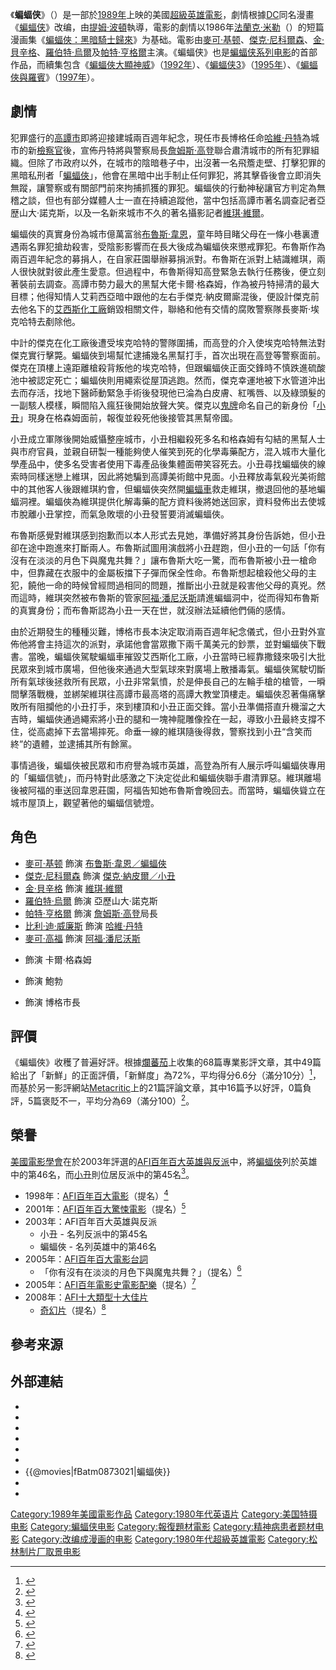 {{noteTA
|G1=Show
|G2=Movie
|1=zh-hans:维恩;zh-hant:韋恩;
}}
{{Infobox Film|
| name = 蝙蝠侠
| original_name = {{lang|en|''Batman''}}
| image = Batman ver2.jpg
| writer = {{link-en|山姆·哈姆|Sam Hamm}}<br />[[鲍勃·凯恩|鲍勃·凯恩]]
| story = 山姆·哈姆
| starring = [[麥可·基顿|麥可·基顿]]<br />[[金·貝辛格|金·貝辛格]]<br />[[傑克·尼科爾森|傑克·尼科爾森]]<br />[[羅伯特·烏爾|羅伯特·烏爾]]<br />[[帕特·亨格爾|帕特·亨格爾]]<br />[[比利·迪·威廉斯|比利·迪·威廉斯]]<br />[[麥可·高福|麥可·高福]]<br />{{link-en|傑克·帕蘭斯|Jack Palance}}
| director = [[蒂姆·伯顿|蒂姆·伯顿]]
| producer = {{link-en|彼得·古柏|Peter Guber}}<br />{{link-en|喬恩·彼得斯|Jon Peters}}
| distributor = [[华纳兄弟影业|华纳兄弟影业]]
| released = {{Film date|1989|6|23|美國}}
| runtime = 126分钟
| country = {{USA}}
| music = [[丹尼·葉夫曼|丹尼·葉夫曼]]
| cinematography = {{link-en|羅傑·普拉特|Roger Pratt (cinematographer)}}
| editing = {{link-en|雷·洛夫喬伊|Ray Lovejoy}}
| language = 英语
| budget = $3500萬美元<ref name=BoxOfficeMojo/>
| gross = $4.11億美元<ref name=BoxOfficeMojo>{{cite web|title=Batman (1989)|url=http://www.boxofficemojo.com/movies/?id=batman.htm|publisher=[[Box_Office_Mojo|Box Office Mojo]]|accessdate=2013-05-12|archive-date=2007-05-13|archive-url=https://web.archive.org/web/20070513103130/http://www.boxofficemojo.com/movies/?id=batman.htm|dead-url=no}}</ref>
| followed_by = 《[[蝙蝠侠归来|蝙蝠侠归来]]》
}}
《'''蝙蝠侠'''》（{{lang-en|''Batman''}}）是一部於[[1989年電影|1989年]]上映的美國[[超級英雄電影|超級英雄電影]]，劇情根據[[DC漫畫|DC]]同名漫畫《[[蝙蝠侠|蝙蝠侠]]》改编，由[[提姆·波頓|提姆·波頓]]執導，電影的劇情以1986年[[法蘭克·米勒|法蘭克·米勒]]（{{lang|en|Frank Miller}}）的短篇漫画集《[[蝙蝠俠：黑暗騎士歸來|蝙蝠俠：黑暗騎士歸來]]》为基础。電影由[[麥可·基顿|麥可·基顿]]、[[傑克·尼科爾森|傑克·尼科爾森]]、[[金·貝辛格|金·貝辛格]]、[[羅伯特·烏爾|羅伯特·烏爾]]及[[帕特·亨格爾|帕特·亨格爾]]主演。《蝙蝠侠》也是[[蝙蝠侠系列电影|蝙蝠侠系列电影]]的首部作品，而續集包含《[[蝙蝠俠大顯神威|蝙蝠俠大顯神威]]》（[[1992年電影|1992年]]）、《[[蝙蝠侠3|蝙蝠侠3]]》（[[1995年電影|1995年]]）、《[[蝙蝠侠与罗宾_(电影)|蝙蝠俠與羅賓]]》（[[1997年電影|1997年]]）。

== 劇情 ==
犯罪盛行的[[高譚市|高譚市]]即將迎接建城兩百週年紀念，現任市長博格任命[[雙面人|哈維·丹特]]為城市的新[[檢察官|檢察官]]後，宣佈丹特將與警察局長[[詹姆斯·高登_(漫畫)|詹姆斯·高登]]聯合肅清城市的所有犯罪組織。但除了市政府以外，在城市的陰暗巷子中，出沒著一名飛簷走壁、打擊犯罪的黑暗私刑者「[[蝙蝠俠|蝙蝠俠]]」，他會在黑暗中出手制止任何罪犯，將其擊昏後會立即消失無蹤，讓警察或有關部門前來拘捕抓獲的罪犯。蝙蝠俠的行動神秘讓官方判定為無稽之談，但也有部分媒體人士一直在持續追蹤他，當中包括高譚市著名調查記者亞歴山大·諾克斯，以及一名新來城市不久的著名攝影記者[[維琪·維爾|維琪·維爾]]。

蝙蝠俠的真實身份為城市億萬富翁[[蝙蝠俠|布魯斯·韋恩]]，童年時目睹父母在一條小巷裏遭遇兩名罪犯搶劫殺害，受陰影影響而在長大後成為蝙蝠俠來懲戒罪犯。布魯斯作為兩百週年紀念的募捐人，在自家莊園舉辦募捐派對。布魯斯在派對上結識維琪，兩人很快就對彼此產生愛意。但過程中，布魯斯得知高登緊急去執行任務後，便立刻著裝前去調查。高譚市勢力最大的黑幫大佬卡爾·格森姆，作為被丹特掃清的最大目標；他得知情人艾莉西亞暗中跟他的左右手傑克·納皮爾廝混後，便設計傑克前去他名下的[[艾斯化工廠|艾西斯化工廠]]銷毀相關文件，聯絡和他有交情的腐敗警察隊長麥斯·埃克哈特去剷除他。

中計的傑克在化工廠後遭受埃克哈特的警隊圍捕，而高登的介入使埃克哈特無法對傑克實行擊斃。蝙蝠俠到場幫忙逮捕幾名黑幫打手，首次出現在高登等警察面前。傑克在頂樓上遠距離槍殺背叛他的埃克哈特，但跟蝙蝠俠正面交鋒時不慎跌進硫酸池中被認定死亡；蝙蝠俠則用繩索從屋頂逃跑。然而，傑克幸運地被下水管道沖出去而存活，找地下醫師動緊急手術後發現他已淪為白皮膚、紅嘴唇、以及綠頭髮的一副駭人模樣，瞬間陷入瘋狂後開始放聲大笑。傑克以[[鬼牌|鬼牌]]命名自己的新身份「[[小丑_(漫畫)|小丑]]」現身在格森姆面前，報復並殺死他後接管其黑幫帝國。

小丑成立軍隊後開始威懾整座城市，小丑相繼殺死多名和格森姆有勾結的黑幫人士與市府官員，並親自研製一種能夠使人催笑到死的化學毒藥配方，混入城市大量化學產品中，使多名受害者使用下毒產品後集體面帶笑容死去。小丑尋找蝙蝠俠的線索時同樣迷戀上維琪，因此將她騙到高譚美術館中見面。小丑釋放毒氣殺光美術館中的其他客人後跟維琪約會，但蝙蝠俠突然開[[蝙蝠車|蝙蝠車]]救走維琪，撤退回他的基地蝙蝠洞裡。蝙蝠俠為維琪提供化解毒藥的配方資料後將她送回家，資料發佈出去使城市脫離小丑掌控，而氣急敗壞的小丑發誓要消滅蝙蝠俠。

布魯斯感覺對維琪感到抱歉而以本人形式去見她，準備好將其身份告訴她，但小丑卻在途中跑進來打斷兩人。布魯斯試圖用演戲將小丑趕跑，但小丑的一句話「你有沒有在淡淡的月色下與魔鬼共舞？」讓布魯斯大吃一驚，而布魯斯被小丑一槍命中，但靠藏在衣服中的金屬板擋下子彈而保全性命。布魯斯想起槍殺他父母的主犯，饒他一命的時候曾經問過相同的問題，推斷出小丑就是殺害他父母的真兇。然而這時，維琪突然被布魯斯的管家[[阿福·潘尼沃斯|阿福·潘尼沃斯]]請進蝙蝠洞中，從而得知布魯斯的真實身份；而布魯斯認為小丑一天在世，就沒辦法延續他們倆的感情。

由於近期發生的種種災難，博格市長本決定取消兩百週年紀念儀式，但小丑對外宣佈他將會主持這次的派對，承諾他會當眾撒下兩千萬美元的鈔票，並對蝙蝠俠下戰書。當晚，蝙蝠俠駕駛蝙蝠車摧毀艾西斯化工廠，小丑當時已經靠撒錢來吸引大批民眾來到城市廣場，但他後來通過大型氣球來對廣場上散播毒氣。蝙蝠俠駕駛{{link-en|蝙蝠戰機|Batplane}}切斷所有氣球後拯救所有民眾，小丑非常氣憤，於是伸長自己的左輪手槍的槍管，一𣊬間擊落戰機，並綁架維琪往高譚市最高塔的高譚大教堂頂樓走。蝙蝠俠忍著傷痛擊敗所有阻攔他的小丑打手，來到樓頂和小丑正面交鋒。當小丑準備搭直升機溜之大吉時，蝙蝠俠通過繩索將小丑的腿和一塊神龍雕像拴在一起，導致小丑最終支撐不住，從高處掉下去當場摔死。命垂一線的維琪隨後得救，警察找到小丑“含笑而終”的遺體，並逮捕其所有餘黨。

事情過後，蝙蝠俠被民眾和市府譽為城市英雄，高登為所有人展示呼叫蝙蝠俠專用的「蝙蝠信號」，而丹特對此感激之下決定從此和蝙蝠俠聯手肅清罪惡。維琪離場後被阿福的車送回韋恩莊園，阿福告知她布魯斯會晚回去。而當時，蝙蝠俠聳立在城市屋頂上，觀望著他的蝙蝠信號燈。

== 角色 ==
*[[麥可·基顿|麥可·基顿]] 飾演 [[蝙蝠俠|布鲁斯·韋恩／蝙蝠俠]]
*[[傑克·尼科爾森|傑克·尼科爾森]] 飾演 [[小丑_(漫畫)|傑克·納皮爾／小丑]]
*[[金·貝辛格|金·貝辛格]] 飾演 [[維琪·維爾|維琪·維爾]]
*[[羅伯特·烏爾|羅伯特·烏爾]] 飾演 亞歷山大·諾克斯
*[[帕特·亨格爾|帕特·亨格爾]] 飾演 [[詹姆斯·高登_(漫畫)|詹姆斯·高登]]局長
*[[比利·迪·威廉斯|比利·迪·威廉斯]] 飾演 [[雙面人|哈維·丹特]]
*[[麥可·高福|麥可·高福]] 飾演 [[阿福·潘尼沃斯|阿福·潘尼沃斯]]
*{{link-en|傑克·帕蘭斯|Jack Palance}} 飾演 卡爾·格森姆
*{{link-en|崔西·沃特|Tracey Walter}} 飾演 鮑勃
*{{link-en|李·華萊斯 (演員)|Lee Wallace (actor)|李·華萊斯}} 飾演 博格市長

== 評價 ==
《蝙蝠俠》收穫了普遍好評。根據[[爛蕃茄|爛蕃茄]]上收集的68篇專業影評文章，其中49篇給出了「新鮮」的正面評價，「新鮮度」為72%，平均得分6.6分（滿分10分）<ref>{{cite web | url = http://www.rottentomatoes.com/m/1001781-batman/ | title = Batman | work = [[Rotten_Tomatoes|Rotten Tomatoes]] | accessdate = 2012-07-05 | archive-date = 2013-07-07 | archive-url = https://web.archive.org/web/20130707165116/http://www.rottentomatoes.com/m/1001781-batman/ | dead-url = no }}</ref>，而基於另一影評網站[[Metacritic|Metacritic]]上的21篇評論文章，其中16篇予以好評，0篇負評，5篇褒貶不一，平均分為69（滿分100）<ref>{{cite web | url = http://www.metacritic.com/movie/batman | title = Batman (1989): Reviews | work = [[Metacritic|Metacritic]] | accessdate = 2008-05-04 | archive-date = 2013-03-26 | archive-url = https://web.archive.org/web/20130326155043/http://www.metacritic.com/movie/batman | dead-url = no }}</ref>。

== 榮譽 ==
[[美國電影學會|美國電影學會]]在於2003年評選的[[AFI百年百大英雄與反派|AFI百年百大英雄與反派]]中，將[[蝙蝠俠|蝙蝠俠]]列於英雄中的第46名，而[[小丑_(漫畫)|小丑]]則位居反派中的第45名<ref>{{cite web |url=http://connect.afi.com/site/DocServer/handv100.pdf?docID%3D246 |title=Archived copy |accessdate=2010-05-21 |deadurl=yes |archiveurl=https://www.webcitation.org/67oI7bsRP?url=http://connect.afi.com/site/DocServer/handv100.pdf?docID=246 |archivedate=2012-05-20 }}</ref>。

*1998年：[[AFI百年百大電影|AFI百年百大電影]]（提名）<ref>{{Cite web |url=http://www.afi.com/Docs/100Years/movies400.pdf |title=存档副本 |access-date=2016-11-15 |archive-date=2013-10-26 |archive-url=https://web.archive.org/web/20131026011242/http://afi.com/Docs/100Years/movies400.pdf |dead-url=no }}</ref>
*2001年：[[AFI百年百大驚悚電影|AFI百年百大驚悚電影]]（提名）<ref>{{cite web |url=http://www.afi.com/Docs/100Years/thrills400.pdf |title=AFI's 100 Years...100 Thrills Nominees |format=PDF |accessdate=2011-08-20 |archiveurl=https://web.archive.org/web/20110706070532/http://www.afi.com/Docs/100Years/thrills400.pdf |archivedate=2011-07-06 |deadurl=no }}</ref>
*2003年：AFI百年百大英雄與反派
**小丑 - 名列反派中的第45名
**蝙蝠俠 - 名列英雄中的第46名
*2005年：[[AFI百年百大電影台詞|AFI百年百大電影台詞]]
**「你有沒有在淡淡的月色下與魔鬼共舞？」（提名）<ref>{{cite web |url=http://www.afi.com/Docs/100Years/quotes400.pdf |title=AFI's 100 Years...100 Movie Quotes Nominees |format=PDF |accessdate=2011-08-20 |archiveurl=https://web.archive.org/web/20160624052532/http://afi.com/Docs/100Years/quotes400.pdf |archivedate=2016-06-24 |deadurl=no }}</ref>
*2005年：[[AFI百年電影史電影配樂|AFI百年電影史電影配樂]]（提名）<ref>{{cite web |url=http://www.afi.com/Docs/100Years/scores250.pdf |title=HollywoodBowlBallot |format=PDF |accessdate=2011-08-20 |archiveurl=https://web.archive.org/web/20110706070523/http://www.afi.com/Docs/100Years/scores250.pdf |archivedate=2011-07-06 |deadurl=no }}</ref>
*2008年：[[AFI十大類型十大佳片|AFI十大類型十大佳片]]
**[[奇幻片|奇幻片]]（提名）<ref>{{cite web |url=http://www.afi.com/drop/ballot.pdf |title=AFI's 10 Top 10 Ballot |format=PDF |accessdate=2011-08-20 |archive-date=2017-03-26 |archive-url=https://web.archive.org/web/20170326214614/http://www.afi.com/drop/ballot.pdf |dead-url=no }}</ref>

== 參考来源 ==
{{reflist|2}}

== 外部連結 ==
* {{official|http://www.warnervideo.com/batmanmoviesondvd/}}
* {{IMDb title|0096895|蝙蝠俠}}
* {{Mojo title|batman|蝙蝠俠}}
* {{Metacritic film|batman|蝙蝠俠}}
* {{Rotten-tomatoes|1001781_batman?|蝙蝠俠}}
* {{AllMovie title|4278|蝙蝠俠}}
* {{@movies|fBatm0873021|蝙蝠俠}}
* {{Mtime|10253|蝙蝠俠}}
* {{douban|title=蝙蝠俠}}

{{蝙蝠俠}}
{{提姆·波頓}}
{{DC漫画电影}}
{{綠箭宇宙}}
{{DEFAULTSORT:Batman}}
[[Category:1989年美國電影作品|Category:1989年美國電影作品]]
[[Category:1980年代英语片|Category:1980年代英语片]]
[[Category:美国特摄电影|Category:美国特摄电影]]
[[Category:蝙蝠侠电影|Category:蝙蝠侠电影]]
[[Category:報復題材電影|Category:報復題材電影]]
[[Category:精神病患者题材电影|Category:精神病患者题材电影]]
[[Category:改编成漫画的电影|Category:改编成漫画的电影]]
[[Category:1980年代超級英雄電影|Category:1980年代超級英雄電影]]
[[Category:松林制片厂取景电影|Category:松林制片厂取景电影]]